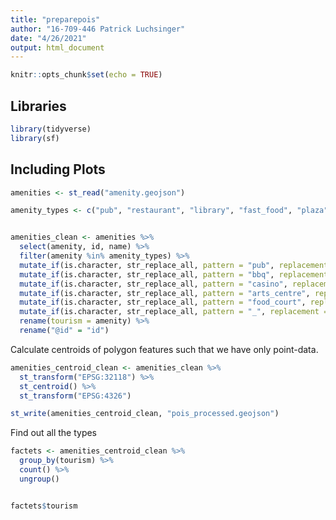 ```yaml
---
title: "preparepois"
author: "16-709-446 Patrick Luchsinger"
date: "4/26/2021"
output: html_document
---
```


```r
knitr::opts_chunk$set(echo = TRUE)
```

## Libraries

```r
library(tidyverse)
library(sf)
```

## Including Plots

```r
amenities <- st_read("amenity.geojson")
```

```r
amenity_types <- c("pub", "restaurant", "library", "fast_food", "plaza", "fountain", "studio", "bus_station", "parking_space", "bar", "cafe", "gallery", "boat_rental", "cinema", "theatre", "casino", "arts_centre", "marketplace", "ice_cream", "bicycle_rental", "car_rental", "events_venue", "nightclub", "food_court", "biergarten", "gambling", "yacht_club", "concert_hall", "grass", "music_venue", "karaoke_box", "Beauty", "bbq", "spa", "salon", "store", "fortune_teller", "clothing store", "art_centre", "cooking_school", "Statue", "bakery", "social_club")


amenities_clean <- amenities %>% 
  select(amenity, id, name) %>% 
  filter(amenity %in% amenity_types) %>% 
  mutate_if(is.character, str_replace_all, pattern = "pub", replacement = "bar") %>% 
  mutate_if(is.character, str_replace_all, pattern = "bbq", replacement = "restaurant") %>%
  mutate_if(is.character, str_replace_all, pattern = "casino", replacement = "gambling") %>% 
  mutate_if(is.character, str_replace_all, pattern = "arts_centre", replacement = "art_centre") %>% 
  mutate_if(is.character, str_replace_all, pattern = "food_court", replacement = "restaurant") %>% 
  mutate_if(is.character, str_replace_all, pattern = "_", replacement = " ") %>% 
  rename(tourism = amenity) %>% 
  rename("@id" = "id")
```


Calculate centroids of polygon features such that we have only point-data.
```r
amenities_centroid_clean <- amenities_clean %>% 
  st_transform("EPSG:32118") %>% 
  st_centroid() %>% 
  st_transform("EPSG:4326")
```

```r
st_write(amenities_centroid_clean, "pois_processed.geojson")
```

Find out all the types
```r
factets <- amenities_centroid_clean %>% 
  group_by(tourism) %>%
  count() %>% 
  ungroup()


factets$tourism
```

